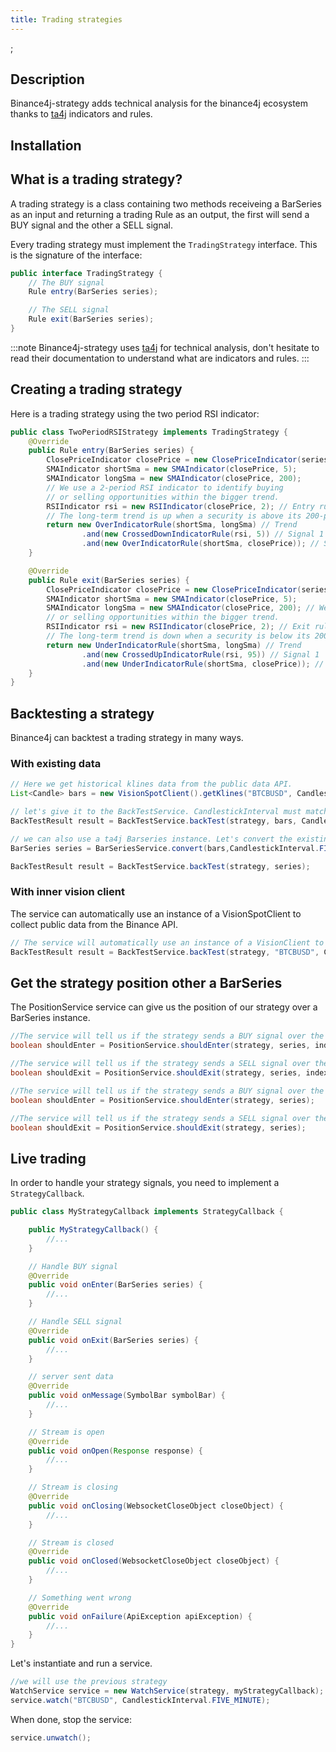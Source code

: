 ```yaml
---
title: Trading strategies
---
```



<RepoBadges artifact="strategy" version={data.version} />;

## Description

Binance4j-strategy adds technical analysis for the binance4j ecosystem thanks to [ta4j](https://github.com/ta4j/ta4j) indicators and rules.

## Installation

<InstallationInstructions repo="strategy" version={data.version} />

## What is a trading strategy?

A trading strategy is a class containing two methods receiveing a BarSeries as an input and returning a trading Rule as an output, the first will send a BUY signal and the other a SELL signal.

Every trading strategy must implement the `TradingStrategy` interface. This is the signature of the interface:

```java
public interface TradingStrategy {
	// The BUY signal
	Rule entry(BarSeries series);

	// The SELL signal
	Rule exit(BarSeries series);
}
```

:::note
Binance4j-strategy uses [ta4j](https://github.com/ta4j/ta4j) for technical analysis, don't hesitate to read their documentation to understand what are indicators and rules.
:::

## Creating a trading strategy

Here is a trading strategy using the two period RSI indicator:

```java
public class TwoPeriodRSIStrategy implements TradingStrategy {
	@Override
	public Rule entry(BarSeries series) {
		ClosePriceIndicator closePrice = new ClosePriceIndicator(series);
		SMAIndicator shortSma = new SMAIndicator(closePrice, 5);
		SMAIndicator longSma = new SMAIndicator(closePrice, 200);
        // We use a 2-period RSI indicator to identify buying
		// or selling opportunities within the bigger trend.
		RSIIndicator rsi = new RSIIndicator(closePrice, 2); // Entry rule
		// The long-term trend is up when a security is above its 200-period SMA.
		return new OverIndicatorRule(shortSma, longSma) // Trend
				.and(new CrossedDownIndicatorRule(rsi, 5)) // Signal 1
				.and(new OverIndicatorRule(shortSma, closePrice)); // Signal 2
	}

	@Override
	public Rule exit(BarSeries series) {
		ClosePriceIndicator closePrice = new ClosePriceIndicator(series);
		SMAIndicator shortSma = new SMAIndicator(closePrice, 5);
		SMAIndicator longSma = new SMAIndicator(closePrice, 200); // We use a 2-period RSI indicator to identify buying
		// or selling opportunities within the bigger trend.
		RSIIndicator rsi = new RSIIndicator(closePrice, 2); // Exit rule
		// The long-term trend is down when a security is below its 200-period SMA.
		return new UnderIndicatorRule(shortSma, longSma) // Trend
				.and(new CrossedUpIndicatorRule(rsi, 95)) // Signal 1
				.and(new UnderIndicatorRule(shortSma, closePrice)); // Signal 2
	}
}
```

## Backtesting a strategy

Binance4j can backtest a trading strategy in many ways.

### With existing data

```java
// Here we get historical klines data from the public data API.
List<Candle> bars = new VisionSpotClient().getKlines("BTCBUSD", CandlestickInterval.FIVE_MINUTES, "2022", "01").getData();

// let's give it to the BackTestService. CandlestickInterval must match.
BackTestResult result = BackTestService.backTest(strategy, bars, CandlestickInterval.FIVE_MINUTES);

// we can also use a ta4j Barseries instance. Let's convert the existing candles
BarSeries series = BarSeriesService.convert(bars,CandlestickInterval.FIVE_MINUTES);

BackTestResult result = BackTestService.backTest(strategy, series);
```

### With inner vision client

The service can automatically use an instance of a VisionSpotClient to collect public data from the Binance API.

```java
// The service will automatically use an instance of a VisionClient to get the data from the API
BackTestResult result = BackTestService.backTest(strategy, "BTCBUSD", CandlestickInterval.FIVE_MINUTES, "2022", "01");
```

## Get the strategy position other a BarSeries

The PositionService service can give us the position of our strategy over a BarSeries instance.

```java
//The service will tell us if the strategy sends a BUY signal over the given index on the BarSeries
boolean shouldEnter = PositionService.shouldEnter(strategy, series, index);

//The service will tell us if the strategy sends a SELL signal over the given index on the BarSeries
boolean shouldExit = PositionService.shouldExit(strategy, series, index);

//The service will tell us if the strategy sends a BUY signal over the last Bar in the BarSeries
boolean shouldEnter = PositionService.shouldEnter(strategy, series);

//The service will tell us if the strategy sends a SELL signal over the last Bar in the BarSeries
boolean shouldExit = PositionService.shouldExit(strategy, series);
```

## Live trading

In order to handle your strategy signals, you need to implement a `StrategyCallback`.

```java
public class MyStrategyCallback implements StrategyCallback {

	public MyStrategyCallback() {
		//...
	}

	// Handle BUY signal
	@Override
	public void onEnter(BarSeries series) {
		//...
	}

	// Handle SELL signal
	@Override
	public void onExit(BarSeries series) {
		//...
	}

	// server sent data
	@Override
	public void onMessage(SymbolBar symbolBar) {
		//...
	}

	// Stream is open
	@Override
	public void onOpen(Response response) {
		//...
	}

	// Stream is closing
	@Override
	public void onClosing(WebsocketCloseObject closeObject) {
		//...
	}

	// Stream is closed
	@Override
	public void onClosed(WebsocketCloseObject closeObject) {
		//...
	}

	// Something went wrong
	@Override
	public void onFailure(ApiException apiException) {
		//...
	}
}

```

Let's instantiate and run a service.

```java
//we will use the previous strategy
WatchService service = new WatchService(strategy, myStrategyCallback);
service.watch("BTCBUSD", CandlestickInterval.FIVE_MINUTE);
```

When done, stop the service:

```java
service.unwatch();
```
